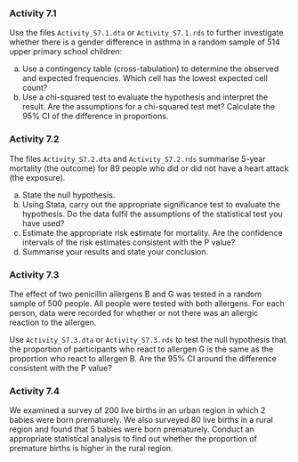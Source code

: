 ### Activity 7.1 {-}

Use the files `Activity_S7.1.dta` or `Activity_S7.1.rds` to further investigate whether there is a gender difference in asthma in a random sample of 514 upper primary school children:

a) Use a contingency table (cross-tabulation) to determine the observed and expected frequencies. Which cell has the lowest expected cell count?
b) Use a chi-squared test to evaluate the hypothesis and interpret the result. Are the assumptions for a chi-squared test met? Calculate the 95% CI of the difference in proportions.

### Activity 7.2 {-}
The files `Activity_S7.2.dta` and `Activity_S7.2.rds` summarise 5-year mortality (the outcome) for 89 people who did or did not have a heart attack (the exposure).

a) State the null hypothesis.
b) Using Stata, carry out the appropriate significance test to evaluate the hypothesis. Do the data fulfil the assumptions of the statistical test you have used?
c) Estimate the appropriate risk estimate for mortality. Are the confidence intervals of the risk estimates consistent with the P value?
d) Summarise your results and state your conclusion.

### Activity 7.3 {-}
The effect of two penicillin allergens B and G was tested in a random sample of 500 people. All people were tested with both allergens. For each person, data were recorded for whether or not there was an allergic reaction to the allergen.

Use `Activity_S7.3.dta` or `Activity_S7.3.rds` to test the null hypothesis that the proportion of participants who react to allergen G is the same as the proportion who react to allergen B. Are the 95% CI around the difference consistent with the P value?

### Activity 7.4 {-}
We examined a survey of 200 live births in an urban region in which 2 babies were born prematurely. We also surveyed 80 live births in a rural region and found that 5 babies were born prematurely. Conduct an appropriate statistical analysis to find out whether the proportion of premature births is higher in the rural region.
